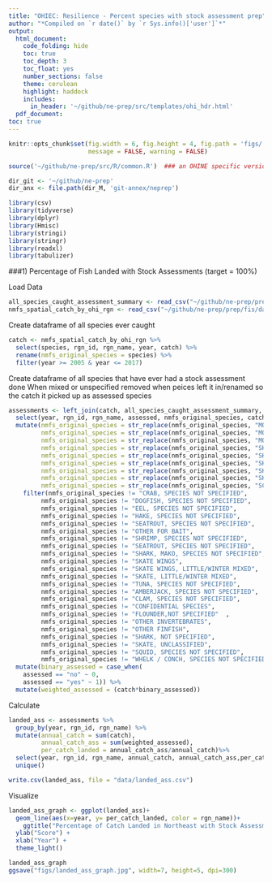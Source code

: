 ```yaml
---
title: "OHIEC: Resilience - Percent species with stock assessment prep"
author: "*Compiled on `r date()` by `r Sys.info()['user']`*"
output: 
  html_document:
    code_folding: hide
    toc: true
    toc_depth: 3
    toc_float: yes
    number_sections: false
    theme: cerulean
    highlight: haddock
    includes: 
      in_header: '~/github/ne-prep/src/templates/ohi_hdr.html'
  pdf_document:
toc: true
---
```


``` r
knitr::opts_chunk$set(fig.width = 6, fig.height = 4, fig.path = 'figs/',
                      message = FALSE, warning = FALSE)

source('~/github/ne-prep/src/R/common.R')  ### an OHINE specific version of common.R

dir_git <- '~/github/ne-prep'
dir_anx <- file.path(dir_M, 'git-annex/neprep')

library(csv)
library(tidyverse)
library(dplyr)
library(Hmisc)
library(stringi)
library(stringr)
library(readxl)
library(tabulizer)
```


###1) Percentage of Fish Landed with Stock Assessments (target = 100%)

Load Data
```r
all_species_caught_assessment_summary <- read_csv("~/github/ne-prep/prep/fis/data/all_species_caught_assessment_summary.csv")
nmfs_spatial_catch_by_ohi_rgn <- read_csv("~/github/ne-prep/prep/fis/data/nmfs_spatial_catch_by_ohi_rgn.csv")
```

Create dataframe of all species ever caught
```r
catch <- nmfs_spatial_catch_by_ohi_rgn %>% 
  select(species, rgn_id, rgn_name, year, catch) %>% 
  rename(nmfs_original_species = species) %>% 
  filter(year >= 2005 & year <= 2017)
```

Create dataframe of all species that have ever had a stock assessment done
When mixed or unspecified removed
when peices left it in/renamed so the catch it picked up as assessed species
```r
assessments <- left_join(catch, all_species_caught_assessment_summary, by = c("nmfs_original_species")) %>% 
  select(year, rgn_id, rgn_name, assessed, nmfs_original_species, catch) %>% 
  mutate(nmfs_original_species = str_replace(nmfs_original_species, "MONK LIVERS",  "MONKFISH / ANGLERFISH / GOOSEFISH"),
         nmfs_original_species = str_replace(nmfs_original_species, "MONK HEADS", "MONKFISH / ANGLERFISH / GOOSEFISH"),
         nmfs_original_species = str_replace(nmfs_original_species, "MONK TAILS", "MONKFISH / ANGLERFISH / GOOSEFISH"),
         nmfs_original_species = str_replace(nmfs_original_species, "SKATE WINGS, LITTLE (SUMMER)",  "SKATE, LITTLE (SUMMER)"),
         nmfs_original_species = str_replace(nmfs_original_species, "SKATE WINGS, WINTER (BIG)", "SKATE, BIG (WINTER)"),
         nmfs_original_species = str_replace(nmfs_original_species, "SKATE WINGS, BARNDOOR", "SKATE, BARNDOOR"), 
         nmfs_original_species = str_replace(nmfs_original_species, "SKATE WINGS, SMOOTH", "SKATE, SMOOTH"),
         nmfs_original_species = str_replace(nmfs_original_species, "SKATE WINGS, THORNY", "SKATE, THORNY"),
         nmfs_original_species = str_replace(nmfs_original_species, "SCALLOPS/SHELLS", "SCALLOP, SEA")) %>% #this one is assessed an bay is not so maybe jsut remove this one
    filter(nmfs_original_species != "CRAB, SPECIES NOT SPECIFIED", 
         nmfs_original_species != "DOGFISH, SPECIES NOT SPECIFIED",
         nmfs_original_species != "EEL, SPECIES NOT SPECIFIED",
         nmfs_original_species != "HAKE, SPECIES NOT SPECIFIED",
         nmfs_original_species != "SEATROUT, SPECIES NOT SPECIFIED",
         nmfs_original_species != "OTHER FOR BAIT",
         nmfs_original_species != "SHRIMP, SPECIES NOT SPECIFIED",
         nmfs_original_species != "SEATROUT, SPECIES NOT SPECIFIED",
         nmfs_original_species != "SHARK, MAKO, SPECIES NOT SPECIFIED",
         nmfs_original_species != "SKATE WINGS",
         nmfs_original_species != "SKATE WINGS, LITTLE/WINTER MIXED",
         nmfs_original_species != "SKATE, LITTLE/WINTER MIXED",
         nmfs_original_species != "TUNA, SPECIES NOT SPECIFIED",
         nmfs_original_species != "AMBERJACK, SPECIES NOT SPECIFIED",
         nmfs_original_species != "CLAM, SPECIES NOT SPECIFIED",
         nmfs_original_species != "CONFIDENTIAL SPECIES",
         nmfs_original_species != "FLOUNDER,NOT SPECIFIED"  ,
         nmfs_original_species != "OTHER INVERTEBRATES",
         nmfs_original_species != "OTHER FINFISH",
         nmfs_original_species != "SHARK, NOT SPECIFIED",
         nmfs_original_species != "SKATE, UNCLASSIFIED",
         nmfs_original_species != "SQUID, SPECIES NOT SPECIFIED",
         nmfs_original_species != "WHELK / CONCH, SPECIES NOT SPECIFIED") %>% 
  mutate(binary_assessed = case_when(
    assessed == "no" ~ 0,
    assessed == "yes" ~ 1)) %>% 
  mutate(weighted_assessed = (catch*binary_assessed))
```

Calculate
```r
landed_ass <- assessments %>% 
  group_by(year, rgn_id, rgn_name) %>% 
  mutate(annual_catch = sum(catch),
         annual_catch_ass = sum(weighted_assessed),
         per_catch_landed = annual_catch_ass/annual_catch)%>% 
  select(year, rgn_id, rgn_name, annual_catch, annual_catch_ass,per_catch_landed ) %>% 
  unique()
```

```r
write.csv(landed_ass, file = "data/landed_ass.csv")
```

Visualize
```r
landed_ass_graph <- ggplot(landed_ass)+
  geom_line(aes(x=year, y= per_catch_landed, color = rgn_name))+
    ggtitle("Percentage of Catch Landed in Northeast with Stock Assessments") +
  ylab("Score") +
  xlab("Year") +
  theme_light()

landed_ass_graph
ggsave("figs/landed_ass_graph.jpg", width=7, height=5, dpi=300)
```


